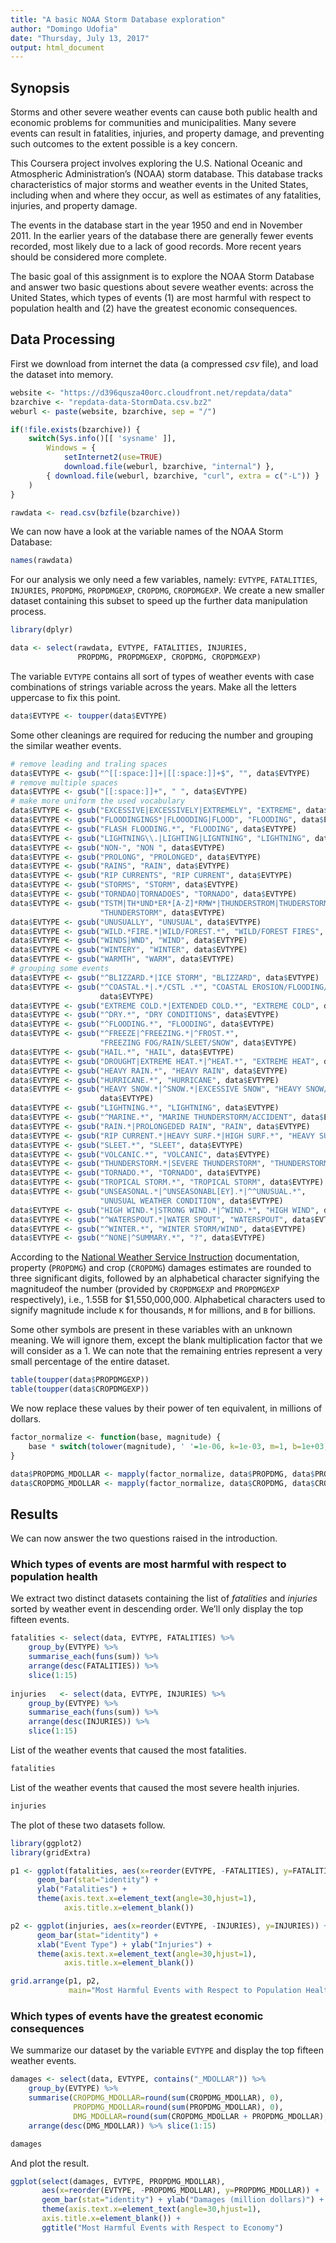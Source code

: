 ```yaml
---
title: "A basic NOAA Storm Database exploration"
author: "Domingo Udofia"
date: "Thursday, July 13, 2017"
output: html_document
---
```


## Synopsis

Storms and other severe weather events can cause both public health and economic
problems for communities and municipalities.
Many severe events can result in fatalities, injuries, and property damage,
and preventing such outcomes to the extent possible is a key concern.

This Coursera project involves exploring the U.S. National Oceanic and
Atmospheric Administration's (NOAA) storm database.
This database tracks characteristics of major storms and weather events in the
United States, including when and where they occur, as well as estimates of any
fatalities, injuries, and property damage.

The events in the database start in the year 1950 and end in November 2011.
In the earlier years of the database there are generally fewer events recorded,
most likely due to a lack of good records.
More recent years should be considered more complete.

The basic goal of this assignment is to explore the NOAA Storm Database and
answer two basic questions about severe weather events:
across the United States, which types of events (1) are most harmful with
respect to population health and (2) have the greatest economic consequences.

## Data Processing

First we download from internet the data (a compressed _csv_ file), and load
the dataset into memory.

```r
website <- "https://d396qusza40orc.cloudfront.net/repdata/data"
bzarchive <- "repdata-data-StormData.csv.bz2"
weburl <- paste(website, bzarchive, sep = "/")

if(!file.exists(bzarchive)) {
    switch(Sys.info()[[ 'sysname' ]],
        Windows = {
            setInternet2(use=TRUE)
            download.file(weburl, bzarchive, "internal") },
        { download.file(weburl, bzarchive, "curl", extra = c("-L")) }
    )
}

rawdata <- read.csv(bzfile(bzarchive))
```

We can now have a look at the variable names of the NOAA Storm Database:

```r
names(rawdata)
```

For our analysis we only need a few variables, namely: `EVTYPE`,
`FATALITIES`, `INJURIES`, `PROPDMG`, `PROPDMGEXP`, `CROPDMG`, `CROPDMGEXP`.
We create a new smaller dataset containing this subset to speed up the further
data manipulation process.

```r
library(dplyr)
```

```r
data <- select(rawdata, EVTYPE, FATALITIES, INJURIES,
               PROPDMG, PROPDMGEXP, CROPDMG, CROPDMGEXP)
```

The variable `EVTYPE` contains all sort of types of weather events with case
combinations of strings variable across the years.
Make all the letters uppercase to fix this point.

```r
data$EVTYPE <- toupper(data$EVTYPE)
```

Some other cleanings are required for reducing the number and grouping the
similar weather events.

```r
# remove leading and traling spaces
data$EVTYPE <- gsub("^[[:space:]]+|[[:space:]]+$", "", data$EVTYPE)
# remove multiple spaces
data$EVTYPE <- gsub("[[:space:]]+", " ", data$EVTYPE)
# make more uniform the used vocabulary
data$EVTYPE <- gsub("EXCESSIVE|EXCESSIVELY|EXTREMELY", "EXTREME", data$EVTYPE)
data$EVTYPE <- gsub("FLOODINGINGS*|FLOOODING|FLOOD", "FLOODING", data$EVTYPE)
data$EVTYPE <- gsub("FLASH FLOODING.*", "FLOODING", data$EVTYPE)
data$EVTYPE <- gsub("LIGHTNING\\.|LIGHTING|LIGNTNING", "LIGHTNING", data$EVTYPE)
data$EVTYPE <- gsub("NON-", "NON ", data$EVTYPE)
data$EVTYPE <- gsub("PROLONG", "PROLONGED", data$EVTYPE)
data$EVTYPE <- gsub("RAINS", "RAIN", data$EVTYPE)
data$EVTYPE <- gsub("RIP CURRENTS", "RIP CURRENT", data$EVTYPE)
data$EVTYPE <- gsub("STORMS", "STORM", data$EVTYPE)
data$EVTYPE <- gsub("TORNDAO|TORNADOES", "TORNADO", data$EVTYPE)
data$EVTYPE <- gsub("TSTM|TH*UND*ER*[A-Z]*RMW*|THUNDERSTROM|THUDERSTORM",
                    "THUNDERSTORM", data$EVTYPE)
data$EVTYPE <- gsub("UNUSUALLY", "UNUSUAL", data$EVTYPE)
data$EVTYPE <- gsub("WILD.*FIRE.*|WILD/FOREST.*", "WILD/FOREST FIRES", data$EVTYPE)
data$EVTYPE <- gsub("WINDS|WND", "WIND", data$EVTYPE)
data$EVTYPE <- gsub("WINTERY", "WINTER", data$EVTYPE)
data$EVTYPE <- gsub("WARMTH", "WARM", data$EVTYPE)
# grouping some events
data$EVTYPE <- gsub("^BLIZZARD.*|ICE STORM", "BLIZZARD", data$EVTYPE)
data$EVTYPE <- gsub("^COASTAL.*|.*/CSTL .*", "COASTAL EROSION/FLOODING/STORM ",
                    data$EVTYPE)
data$EVTYPE <- gsub("EXTREME COLD.*|EXTENDED COLD.*", "EXTREME COLD", data$EVTYPE)
data$EVTYPE <- gsub("^DRY.*", "DRY CONDITIONS", data$EVTYPE)
data$EVTYPE <- gsub("^FLOODING.*", "FLOODING", data$EVTYPE)
data$EVTYPE <- gsub("^FREEZE|^FREEZING.*|^FROST.*",
                    "FREEZING FOG/RAIN/SLEET/SNOW", data$EVTYPE)
data$EVTYPE <- gsub("HAIL.*", "HAIL", data$EVTYPE)
data$EVTYPE <- gsub("DROUGHT|EXTREME HEAT.*|^HEAT.*", "EXTREME HEAT", data$EVTYPE)
data$EVTYPE <- gsub("HEAVY RAIN.*", "HEAVY RAIN", data$EVTYPE)
data$EVTYPE <- gsub("HURRICANE.*", "HURRICANE", data$EVTYPE)
data$EVTYPE <- gsub("HEAVY SNOW.*|^SNOW.*|EXCESSIVE SNOW", "HEAVY SNOW/ICE",
                    data$EVTYPE)
data$EVTYPE <- gsub("LIGHTNING.*", "LIGHTNING", data$EVTYPE)
data$EVTYPE <- gsub("^MARINE.*", "MARINE THUNDERSTORM/ACCIDENT", data$EVTYPE)
data$EVTYPE <- gsub("RAIN.*|PROLONGEDED RAIN", "RAIN", data$EVTYPE)
data$EVTYPE <- gsub("RIP CURRENT.*|HEAVY SURF.*|HIGH SURF.*", "HEAVY SURF", data$EVTYPE)
data$EVTYPE <- gsub("SLEET.*", "SLEET", data$EVTYPE)
data$EVTYPE <- gsub("VOLCANIC.*", "VOLCANIC", data$EVTYPE)
data$EVTYPE <- gsub("THUNDERSTORM.*|SEVERE THUNDERSTORM", "THUNDERSTORM", data$EVTYPE)
data$EVTYPE <- gsub("TORNADO.*", "TORNADO", data$EVTYPE)
data$EVTYPE <- gsub("TROPICAL STORM.*", "TROPICAL STORM", data$EVTYPE)
data$EVTYPE <- gsub("UNSEASONAL.*|^UNSEASONABL[EY].*|^^UNUSUAL.*",
                    "UNUSUAL WEATHER CONDITION", data$EVTYPE)
data$EVTYPE <- gsub("HIGH WIND.*|STRONG WIND.*|^WIND.*", "HIGH WIND", data$EVTYPE)
data$EVTYPE <- gsub("^WATERSPOUT.*|WATER SPOUT", "WATERSPOUT", data$EVTYPE)
data$EVTYPE <- gsub("^WINTER.*", "WINTER STORM/WIND", data$EVTYPE)
data$EVTYPE <- gsub("^NONE|^SUMMARY.*", "?", data$EVTYPE)
```

According to the [National Weather Service Instruction][1] documentation,
property (`PROPDMG`) and crop (`CROPDMG`) damages estimates are rounded to
three significant digits, followed by an alphabetical character signifying the
magnitudeof the number (provided by `CROPDMGEXP` and `PROPDMGEXP` respectively),
i.e., 1.55B for $1,550,000,000.
Alphabetical characters used to signify magnitude include `K` for thousands,
`M` for millions, and `B` for billions.

<!---
The variables `CROPDMGEXP` and `PROPDMGEXP` provide the exponents of the powers
of ten to be multiplied to property (`PROPDMG`) and crop (`CROPDMG`) damages
respectively, or the following multiplication factors:
`H` (hundreds), `K` (thousands), `M` (millions), and `B` (billions).
--->

Some other symbols are present in these variables with an unknown meaning.
We will ignore them, except the blank multiplication factor that we will
consider as a 1.
We can note that the remaining entries represent a very small percentage
of the entire dataset.

```r
table(toupper(data$PROPDMGEXP))
table(toupper(data$CROPDMGEXP))
```

We now replace these values by their power of ten equivalent, in millions of 
dollars.

```r
factor_normalize <- function(base, magnitude) {
    base * switch(tolower(magnitude), ' '=1e-06, k=1e-03, m=1, b=1e+03, 0)
}

data$PROPDMG_MDOLLAR <- mapply(factor_normalize, data$PROPDMG, data$PROPDMGEXP)
data$CROPDMG_MDOLLAR <- mapply(factor_normalize, data$CROPDMG, data$CROPDMGEXP)
```

## Results

We can now answer the two questions raised in the introduction.

### Which types of events are most harmful with respect to population health

We extract two distinct datasets containing the list of *fatalities* and
*injuries* sorted by weather event in descending order.
We'll only display the top fifteen events.

```r
fatalities <- select(data, EVTYPE, FATALITIES) %>%
    group_by(EVTYPE) %>%
    summarise_each(funs(sum)) %>%
    arrange(desc(FATALITIES)) %>%
    slice(1:15)
        
injuries   <- select(data, EVTYPE, INJURIES) %>%
    group_by(EVTYPE) %>%
    summarise_each(funs(sum)) %>%
    arrange(desc(INJURIES)) %>%
    slice(1:15)
```

List of the weather events that caused the most fatalities.

```r
fatalities
```

List of the weather events that caused the most severe health
injuries.

```r
injuries
```

The plot of these two datasets follow.

```r
library(ggplot2)
library(gridExtra)
```

```r
p1 <- ggplot(fatalities, aes(x=reorder(EVTYPE, -FATALITIES), y=FATALITIES)) +
      geom_bar(stat="identity") +
      ylab("Fatalities") +
      theme(axis.text.x=element_text(angle=30,hjust=1), 
            axis.title.x=element_blank())

p2 <- ggplot(injuries, aes(x=reorder(EVTYPE, -INJURIES), y=INJURIES)) +
      geom_bar(stat="identity") +
      xlab("Event Type") + ylab("Injuries") +
      theme(axis.text.x=element_text(angle=30,hjust=1),
            axis.title.x=element_blank())

grid.arrange(p1, p2,
             main="Most Harmful Events with Respect to Population Health")
```

### Which types of events have the greatest economic consequences

We summarize our dataset by the variable `EVTYPE` and display the top fifteen
weather events.

```r
damages <- select(data, EVTYPE, contains("_MDOLLAR")) %>%
    group_by(EVTYPE) %>%
    summarise(CROPDMG_MDOLLAR=round(sum(CROPDMG_MDOLLAR), 0),
              PROPDMG_MDOLLAR=round(sum(PROPDMG_MDOLLAR), 0),
              DMG_MDOLLAR=round(sum(CROPDMG_MDOLLAR + PROPDMG_MDOLLAR), 0)) %>%
    arrange(desc(DMG_MDOLLAR)) %>% slice(1:15)

damages
```

And plot the result.

```r
ggplot(select(damages, EVTYPE, PROPDMG_MDOLLAR),
       aes(x=reorder(EVTYPE, -PROPDMG_MDOLLAR), y=PROPDMG_MDOLLAR)) +
       geom_bar(stat="identity") + ylab("Damages (million dollars)") +
       theme(axis.text.x=element_text(angle=30,hjust=1),
       axis.title.x=element_blank()) +
       ggtitle("Most Harmful Events with Respect to Economy")
```

[1]: https://www.ncdc.noaa.gov/stormevents/pd01016005curr.pdf
